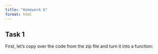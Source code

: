 ```yaml
---
title: "Homework 6"
format: html
---
```


## Task 1

First, let's copy over the code from the zip file and turn it into a function:

